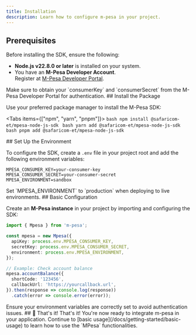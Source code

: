 ```yaml
---
title: Installation
description: Learn how to configure m-pesa in your project.
---
```


<Steps>

<Step>

## Prerequisites

Before installing the SDK, ensure the following:

- **Node.js v22.8.0 or later** is installed on your system.
- You have an **M-Pesa Developer Account**.  
  Register at [M-Pesa Developer Portal](https://developer.safaricom.et).

<Callout type="info">
Make sure to obtain your `consumerKey` and `consumerSecret` from the M-Pesa Developer Portal for authentication.
</Callout>
</Step>

<Step>
## Install the Package

Use your preferred package manager to install the M-Pesa SDK:

<Tabs items={["npm", "yarn", "pnpm"]}>
  <Tab value="npm">
    ```bash
    npm install @safaricom-et/mpesa-node-js-sdk
    ```
  </Tab>
  <Tab value="yarn">
    ```bash
    yarn add @safaricom-et/mpesa-node-js-sdk
    ```
  </Tab>
  <Tab value="pnpm">
    ```bash
    pnpm add @safaricom-et/mpesa-node-js-sdk
    ```
  </Tab>
</Tabs>
</Step>

<Step>
## Set Up the Environment

To configure the SDK, create a `.env` file in your project root and add the following environment variables:

```env title=.env
MPESA_CONSUMER_KEY=your-consumer-key
MPESA_CONSUMER_SECRET=your-consumer-secret
MPESA_ENVIRONMENT=sandbox
```

<Callout type="tip">
Set `MPESA_ENVIRONMENT` to `production` when deploying to live environments.
</Callout>
</Step>

<Step>
## Basic Configuration

Create an **M-Pesa instance** in your project by importing and configuring the SDK:

```typescript title=mpesa.ts
import { Mpesa } from 'm-pesa';

const mpesa = new Mpesa({
  apiKey: process.env.MPESA_CONSUMER_KEY,
  secretKey: process.env.MPESA_CONSUMER_SECRET,
  environment: process.env.MPESA_ENVIRONMENT,
});

// Example: Check account balance
mpesa.accountBalance({
  shortCode: '123456',
  callbackUrl: 'https://yourcallback.url',
}).then(response => console.log(response))
  .catch(error => console.error(error));
```

<Callout type="warning">
Ensure your environment variables are correctly set to avoid authentication issues.
</Callout>
</Step>

<Step>
## 🎉 That's it!
That's it! You're now ready to integrate m-pesa in your application. Continue to [basic usage](/docs/getting-started/basic-usage) to learn how to use the `MPesa` functionalities.
</Step>

</Steps>